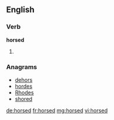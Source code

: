 ==English==

===Verb===
'''horsed'''

# {{past of|horse}}

===Anagrams===
* [[dehors#English|dehors]] 
* [[hordes#English|hordes]]
* [[Rhodes#English|Rhodes]]
* [[shored#English|shored]]

[[de:horsed]]
[[fr:horsed]]
[[mg:horsed]]
[[vi:horsed]]